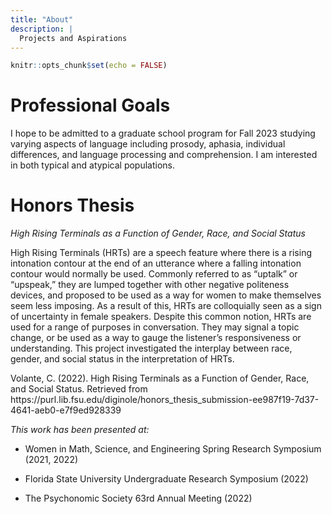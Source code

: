 ---
title: "About"
description: |
  Projects and Aspirations
---

```{r setup, include=FALSE}
knitr::opts_chunk$set(echo = FALSE)
```


# Professional Goals

I hope to be admitted to a graduate school program for Fall 2023 studying varying aspects of language including prosody, aphasia, individual differences, and language processing and comprehension. I am interested in both typical and atypical populations. 

# Honors Thesis
 _High Rising Terminals as a Function of Gender, Race, and Social Status_

High Rising Terminals (HRTs) are a speech feature where there is a rising intonation contour at the end of an utterance where a falling intonation contour would normally be used. Commonly referred to as “uptalk” or “upspeak,” they are lumped together with other negative politeness devices, and proposed to be used as a way for women to make themselves seem less imposing. As a result of this, HRTs are colloquially seen as a sign of uncertainty in female speakers. Despite this common notion, HRTs are used for a range of purposes in conversation. They may signal a topic change, or be used as a way to gauge the listener's responsiveness or understanding. This project investigated the interplay between race, gender, and social status in the interpretation of HRTs.

Volante, C. (2022). High Rising Terminals as a Function of Gender, Race, and Social Status. Retrieved from https://purl.lib.fsu.edu/diginole/honors_thesis_submission-ee987f19-7d37-4641-aeb0-e7f9ed928339


*This work has been presented at:*

- Women in Math, Science, and Engineering Spring Research Symposium (2021, 2022)

- Florida State University Undergraduate Research Symposium (2022)

- The Psychonomic Society 63rd Annual Meeting (2022)


